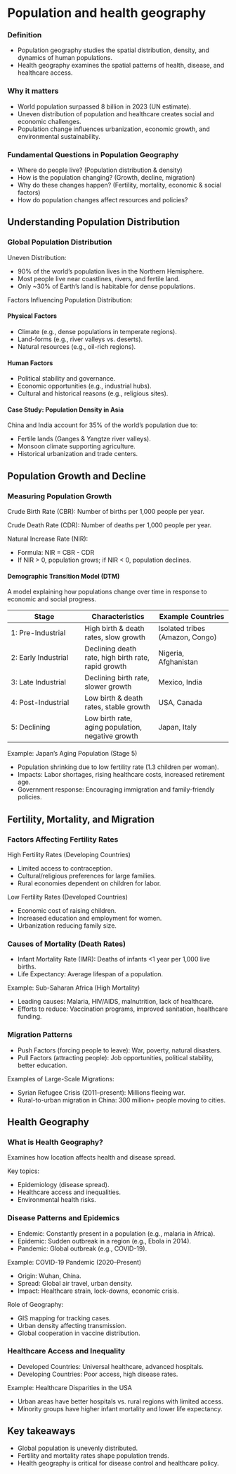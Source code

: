 # Population and health geography

### Definition

-   Population geography studies the spatial distribution, density, and dynamics of human populations.
-   Health geography examines the spatial patterns of health, disease, and healthcare access.

### Why it matters

-   World population surpassed 8 billion in 2023 (UN estimate).
-   Uneven distribution of population and healthcare creates social and economic challenges.
-   Population change influences urbanization, economic growth, and environmental sustainability.

### Fundamental Questions in Population Geography

-   Where do people live? (Population distribution & density)
-   How is the population changing? (Growth, decline, migration)
-   Why do these changes happen? (Fertility, mortality, economic & social factors)
-   How do population changes affect resources and policies?

## Understanding Population Distribution

### Global Population Distribution

Uneven Distribution:

-   90% of the world’s population lives in the Northern Hemisphere.
-   Most people live near coastlines, rivers, and fertile land.
-   Only \~30% of Earth's land is habitable for dense populations.

Factors Influencing Population Distribution:

#### Physical Factors

-   Climate (e.g., dense populations in temperate regions).
-   Land-forms (e.g., river valleys vs. deserts).
-   Natural resources (e.g., oil-rich regions).

#### Human Factors

-   Political stability and governance.
-   Economic opportunities (e.g., industrial hubs).
-   Cultural and historical reasons (e.g., religious sites).

#### Case Study: Population Density in Asia

China and India account for 35% of the world's population due to:

-   Fertile lands (Ganges & Yangtze river valleys).
-   Monsoon climate supporting agriculture.
-   Historical urbanization and trade centers.

## Population Growth and Decline

### Measuring Population Growth

Crude Birth Rate (CBR): Number of births per 1,000 people per year.

Crude Death Rate (CDR): Number of deaths per 1,000 people per year.

Natural Increase Rate (NIR):

-   Formula: NIR = CBR - CDR
-   If NIR \> 0, population grows; if NIR \< 0, population declines.

#### Demographic Transition Model (DTM)

A model explaining how populations change over time in response to economic and social progress.

| Stage | Characteristics | Example Countries |
|------------------------|------------------------|------------------------|
| 1: Pre-Industrial | High birth & death rates, slow growth | Isolated tribes (Amazon, Congo) |
| 2: Early Industrial | Declining death rate, high birth rate, rapid growth | Nigeria, Afghanistan |
| 3: Late Industrial | Declining birth rate, slower growth | Mexico, India |
| 4: Post-Industrial | Low birth & death rates, stable growth | USA, Canada |
| 5: Declining | Low birth rate, aging population, negative growth | Japan, Italy |

Example: Japan’s Aging Population (Stage 5)

-   Population shrinking due to low fertility rate (1.3 children per woman).
-   Impacts: Labor shortages, rising healthcare costs, increased retirement age.
-   Government response: Encouraging immigration and family-friendly policies.

## Fertility, Mortality, and Migration

### Factors Affecting Fertility Rates

High Fertility Rates (Developing Countries)

-   Limited access to contraception.
-   Cultural/religious preferences for large families.
-   Rural economies dependent on children for labor.

Low Fertility Rates (Developed Countries)

-   Economic cost of raising children.
-   Increased education and employment for women.
-   Urbanization reducing family size.

### Causes of Mortality (Death Rates)

-   Infant Mortality Rate (IMR): Deaths of infants \<1 year per 1,000 live births.
-   Life Expectancy: Average lifespan of a population.

Example: Sub-Saharan Africa (High Mortality)

-   Leading causes: Malaria, HIV/AIDS, malnutrition, lack of healthcare.
-   Efforts to reduce: Vaccination programs, improved sanitation, healthcare funding.

### Migration Patterns

-   Push Factors (forcing people to leave): War, poverty, natural disasters.
-   Pull Factors (attracting people): Job opportunities, political stability, better education.

Examples of Large-Scale Migrations:

-   Syrian Refugee Crisis (2011–present): Millions fleeing war.
-   Rural-to-urban migration in China: 300 million+ people moving to cities.

## Health Geography

### What is Health Geography?

Examines how location affects health and disease spread.

Key topics:

-   Epidemiology (disease spread).
-   Healthcare access and inequalities.
-   Environmental health risks.

### Disease Patterns and Epidemics

-   Endemic: Constantly present in a population (e.g., malaria in Africa).
-   Epidemic: Sudden outbreak in a region (e.g., Ebola in 2014).
-   Pandemic: Global outbreak (e.g., COVID-19).

Example: COVID-19 Pandemic (2020–Present)

-   Origin: Wuhan, China.
-   Spread: Global air travel, urban density.
-   Impact: Healthcare strain, lock-downs, economic crisis.

Role of Geography:

-   GIS mapping for tracking cases.
-   Urban density affecting transmission.
-   Global cooperation in vaccine distribution.

### Healthcare Access and Inequality

-   Developed Countries: Universal healthcare, advanced hospitals.
-   Developing Countries: Poor access, high disease rates.

Example: Healthcare Disparities in the USA

-   Urban areas have better hospitals vs. rural regions with limited access.
-   Minority groups have higher infant mortality and lower life expectancy.

## Key takeaways

-   Global population is unevenly distributed.
-   Fertility and mortality rates shape population trends.
-   Health geography is critical for disease control and healthcare policy.
